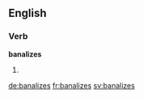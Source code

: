 ==English==

===Verb===
'''banalizes'''

# {{third-person singular of|banalize}}


[[de:banalizes]]
[[fr:banalizes]]
[[sv:banalizes]]